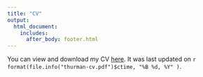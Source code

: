 ```yaml
---
title: "CV"
output: 
  html_document:
    includes:
      after_body: footer.html
---
```


You can view and download my CV [here](thurman-cv.pdf). It was last updated on `r format(file.info("thurman-cv.pdf")$ctime, "%B %d, %Y" )`.


